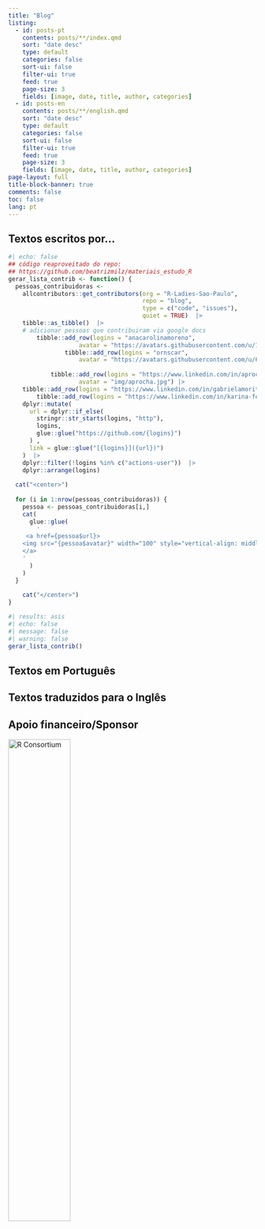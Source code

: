 ```yaml
---
title: "Blog"
listing:
  - id: posts-pt
    contents: posts/**/index.qmd
    sort: "date desc"
    type: default
    categories: false
    sort-ui: false
    filter-ui: true
    feed: true
    page-size: 3
    fields: [image, date, title, author, categories]  
  - id: posts-en
    contents: posts/**/english.qmd
    sort: "date desc"
    type: default
    categories: false
    sort-ui: false
    filter-ui: true
    feed: true
    page-size: 3
    fields: [image, date, title, author, categories]      
page-layout: full
title-block-banner: true
comments: false
toc: false
lang: pt
---
```


## Textos escritos por...

```r
#| echo: false
## código reaproveitado do repo: 
## https://github.com/beatrizmilz/materiais_estudo_R
gerar_lista_contrib <- function() {
  pessoas_contribuidoras <-
    allcontributors::get_contributors(org = "R-Ladies-Sao-Paulo",
                                      repo = "blog",
                                      type = c("code", "issues"),
                                      quiet = TRUE)  |> 
    tibble::as_tibble()  |> 
    # adicionar pessoas que contribuiram via google docs
        tibble::add_row(logins = "anacarolinamoreno", 
                    avatar = "https://avatars.githubusercontent.com/u/13514467?v=4") |> 
                tibble::add_row(logins = "ornscar", 
                    avatar = "https://avatars.githubusercontent.com/u/62913147?v=4") |> 
    
            tibble::add_row(logins = "https://www.linkedin.com/in/aprocha/", 
                    avatar = "img/aprocha.jpg") |> 
    tibble::add_row(logins = "https://www.linkedin.com/in/gabrielamorita/", avatar = "img/gabriela-morita.jpg") |> 
        tibble::add_row(logins = "https://www.linkedin.com/in/karina-ferrara-barros/", avatar = "img/karina-ferrara.jpg") |> 
    dplyr::mutate(
      url = dplyr::if_else(
        stringr::str_starts(logins, "http"),
        logins,
        glue::glue("https://github.com/{logins}")
      ) , 
      link = glue::glue("[{logins}]({url})")
    )  |> 
    dplyr::filter(!logins %in% c("actions-user"))  |> 
    dplyr::arrange(logins)
  
  cat("<center>")
  
  for (i in 1:nrow(pessoas_contribuidoras)) {
    pessoa <- pessoas_contribuidoras[i,]
    cat(
      glue::glue(
        '
     <a href={pessoa$url}>
    <img src="{pessoa$avatar}" width="100" style="vertical-align: middle; border-radius: 50%;">
    </a>
    '
      )
    )
  }
  
    cat("</center>")
}
```

```r
#| results: asis
#| echo: false
#| message: false
#| warning: false
gerar_lista_contrib()
```

## Textos em Português

::: {#posts-pt}
:::

## Textos traduzidos para o Inglês

::: {#posts-en}
:::

## Apoio financeiro/Sponsor

[![R Consortium](https://www.r-consortium.org/wp-content/uploads/sites/13/2016/09/RConsortium_Horizontal_Pantone.png){fig-alt="R Consortium Logo" fig-align="center" width="50%"}](https://www.r-consortium.org/all-projects/r-user-group-support-program)
